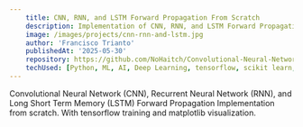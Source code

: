 ```yaml
---
    title: CNN, RNN, and LSTM Forward Propagation From Scratch
    description: Implementation of CNN, RNN, and LSTM Forward Propagation From Scratch.
    image: /images/projects/cnn-rnn-and-lstm.jpg
    author: 'Francisco Trianto'
    publishedAt: '2025-05-30'
    repository: https://github.com/NoHaitch/Convolutional-Neural-Network-and-Recurrent-Neural-Network
    techUsed: [Python, ML, AI, Deep Learning, tensorflow, scikit learn, matplotlib]
---
```


Convolutional Neural Network (CNN), Recurrent Neural Network (RNN), and Long Short Term Memory (LSTM) 
Forward Propagation Implementation from scratch. With tensorflow training and matplotlib visualization. 